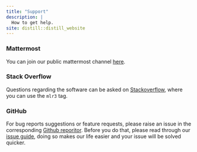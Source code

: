 ```yaml
---
title: "Support"
description: |
  How to get help.
site: distill::distill_website
---
```


### Mattermost

You can join our public mattermost channel [here](https://lmmisld-lmu-stats-slds.srv.mwn.de/mlr_invite/).

### Stack Overflow

Questions regarding the software can be asked on [Stackoverflow](https://stackoverflow.com), where
you can use the `mlr3` tag.

### GitHub

For bug reports suggestions or feature requests, please raise an issue in the corresponding
[Github reporitor](https://github.com/mlr-org). Before you do that, please read through our
[issue guide](https://mlr-org.com/development.html/issue-guide), doing so makes our life easier and your issue will be solved quicker.

